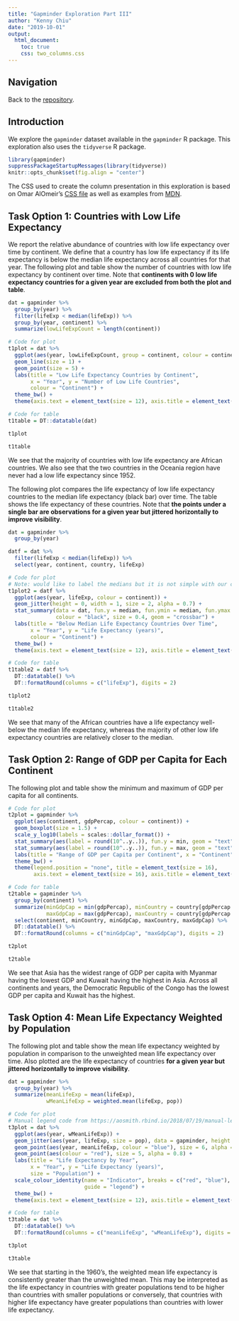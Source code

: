 ```yaml
---
title: "Gapminder Exploration Part III"
author: "Kenny Chiu"
date: "2019-10-01"
output:
  html_document:
    toc: true
    css: two_columns.css
---
```




## Navigation

Back to the [repository](https://github.com/STAT545-UBC-hw-2019-20/stat545-hw-chiukenny/tree/master/hw03).



## Introduction

We explore the `gapminder` dataset available in the `gapminder` R package. This exploration also uses the `tidyverse` R package.

```r
library(gapminder)
suppressPackageStartupMessages(library(tidyverse))
knitr::opts_chunk$set(fig.align = "center")
```

The CSS used to create the column presentation in this exploration is based on Omar AlOmeir's [CSS file](https://gist.github.com/jennybc/e9e9aba6ba18c72cec26) as well as examples from [MDN](https://developer.mozilla.org/en-US/docs/Web/CSS/Using_CSS_custom_properties).



## Task Option 1: Countries with Low Life Expectancy

We report the relative abundance of countries with low life expectancy over time by continent. We define that a country has low life expectancy if its life expectancy is below the median life expectancy across all countries for that year. The following plot and table show the number of countries with low life expectancy by continent over time. Note that **continents with 0 low life expectancy countries for a given year are excluded from both the plot and table**.

```r
dat = gapminder %>%
  group_by(year) %>%
  filter(lifeExp < median(lifeExp)) %>%
  group_by(year, continent) %>%
  summarize(lowLifeExpCount = length(continent))

# Code for plot
t1plot = dat %>%
  ggplot(aes(year, lowLifeExpCount, group = continent, colour = continent)) +
  geom_line(size = 1) +
  geom_point(size = 5) +
  labs(title = "Low Life Expectancy Countries by Continent",
       x = "Year", y = "Number of Low Life Countries",
       colour = "Continent") +
  theme_bw() +
  theme(axis.text = element_text(size = 12), axis.title = element_text(size = 16))

# Code for table
t1table = DT::datatable(dat)
```

<div class = row>
<div class = lcolumn style = "--width: 59%;">
```r
t1plot
```
</div>
<div class = rcolumn style = "--width: 39%;">
```r
t1table
```
</div>
</div>

We see that the majority of countries with low life expectancy are African countries. We also see that the two countries in the Oceania region have never had a low life expectancy since 1952.

The following plot compares the life expectancy of low life expectancy countries to the median life expectancy (black bar) over time. The table shows the life expectancy of these countries. Note that **the points under a single bar are observations for a given year but jittered horizontally to improve visibility**.

```r
dat = gapminder %>%
  group_by(year)

datf = dat %>%
  filter(lifeExp < median(lifeExp)) %>%
  select(year, continent, country, lifeExp)

# Code for plot
# Note: would like to label the medians but it is not simple with our current setup
t1plot2 = datf %>%
  ggplot(aes(year, lifeExp, colour = continent)) +
  geom_jitter(height = 0, width = 1, size = 2, alpha = 0.7) +
  stat_summary(data = dat, fun.y = median, fun.ymin = median, fun.ymax = median,
               colour = "black", size = 0.4, geom = "crossbar") +
  labs(title = "Below Median Life Expectancy Countries Over Time",
       x = "Year", y = "Life Expectancy (years)",
       colour = "Continent") +
  theme_bw() +
  theme(axis.text = element_text(size = 12), axis.title = element_text(size = 16))

# Code for table
t1table2 = datf %>%
  DT::datatable() %>%
  DT::formatRound(columns = c("lifeExp"), digits = 2)
```

<div class = row>
<div class = lcolumn style = "--width: 49%;">
```r
t1plot2
```
</div>
<div class = rcolumn style = "--width: 49%;">
```r
t1table2
```
</div>
</div>

We see that many of the African countries have a life expectancy well-below the median life expectancy, whereas the majority of other low life expectancy countries are relatively closer to the median.



## Task Option 2: Range of GDP per Capita for Each Continent

The following plot and table show the minimum and maximum of GDP per capita for all continents.

```r
# Code for plot
t2plot = gapminder %>%
  ggplot(aes(continent, gdpPercap, colour = continent)) +
  geom_boxplot(size = 1.5) +
  scale_y_log10(labels = scales::dollar_format()) +
  stat_summary(aes(label = round(10^..y..)), fun.y = min, geom = "text", size = 6, vjust = 1.3) +
  stat_summary(aes(label = round(10^..y..)), fun.y = max, geom = "text", size = 6, vjust = -0.3) +
  labs(title = "Range of GDP per Capita per Continent", x = "Continent", y = "GDP per Capita") +
  theme_bw() +
  theme(legend.position = "none", title = element_text(size = 16),
        axis.text = element_text(size = 16), axis.title = element_text(size = 20))

# Code for table
t2table = gapminder %>%
  group_by(continent) %>%
  summarize(minGdpCap = min(gdpPercap), minCountry = country[gdpPercap == minGdpCap],
            maxGdpCap = max(gdpPercap), maxCountry = country[gdpPercap == maxGdpCap]) %>%
  select(continent, minCountry, minGdpCap, maxCountry, maxGdpCap) %>%
  DT::datatable() %>%
  DT::formatRound(columns = c("minGdpCap", "maxGdpCap"), digits = 2)
```

<div class = row>
<div class = lcolumn style = "--width: 34%;">
```r
t2plot
```
</div>
<div class = rcolumn style = "--width: 64%;">
```r
t2table
```
</div>
</div>

We see that Asia has the widest range of GDP per capita with Myanmar having the lowest GDP and Kuwait having the highest in Asia. Across all continents and years, the Democratic Republic of the Congo has the lowest GDP per capita and Kuwait has the highest.



## Task Option 4: Mean Life Expectancy Weighted by Population

The following plot and table show the mean life expectancy weighted by population in comparison to the unweighted mean life expectancy over time. Also plotted are the life expectancy of countries **for a given year but jittered horizontally to improve visibility**.

```r
dat = gapminder %>%
  group_by(year) %>%
  summarize(meanLifeExp = mean(lifeExp),
            wMeanLifeExp = weighted.mean(lifeExp, pop))

# Code for plot
# Manual legend code from https://aosmith.rbind.io/2018/07/19/manual-legends-ggplot2/
t3plot = dat %>%
  ggplot(aes(year, wMeanLifeExp)) +
  geom_jitter(aes(year, lifeExp, size = pop), data = gapminder, height = 0, width = 1, alpha = 0.15) +
  geom_point(aes(year, meanLifeExp, colour = "blue"), size = 6, alpha = 0.7) +
  geom_point(aes(colour = "red"), size = 5, alpha = 0.8) +
  labs(title = "Life Expectancy by Year",
       x = "Year", y = "Life Expectancy (years)",
       size = "Population") +
  scale_colour_identity(name = "Indicator", breaks = c("red", "blue"), labels = c("Weighted Mean", "Mean"),
                        guide = "legend") +
  theme_bw() +
  theme(axis.text = element_text(size = 12), axis.title = element_text(size = 16))

# Code for table
t3table = dat %>%
  DT::datatable() %>%
  DT::formatRound(columns = c("meanLifeExp", "wMeanLifeExp"), digits = 2)
```

<div class = row>
<div class = lcolumn style = "--width: 49%;">
```r
t3plot
```
</div>
<div class = rcolumn style = "--width: 49%;">
```r
t3table
```
</div>
</div>

We see that starting in the 1960's, the weighted mean life expectancy is consistently greater than the unweighted mean. This may be interpreted as the life expectancy in countries with greater populations tend to be higher than countries with smaller populations or conversely, that countries with higher life expectancy have greater populations than countries with lower life expectancy.